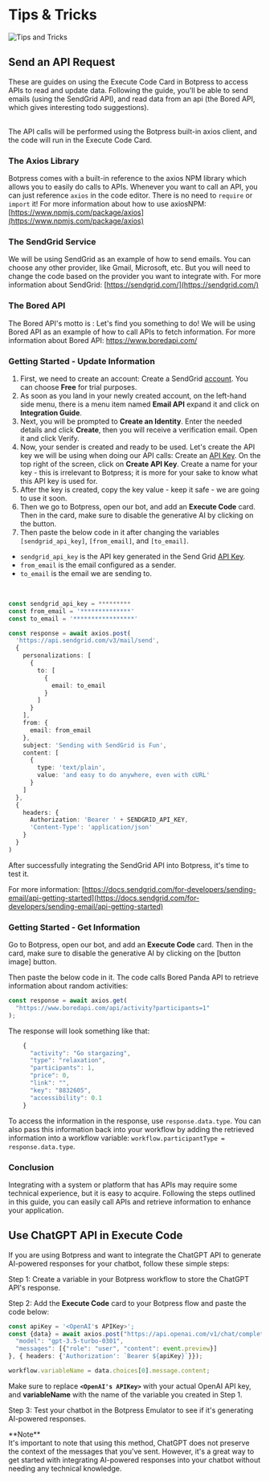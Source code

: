 
# Tips & Tricks

![Tips and Tricks](/docs/tips-cover.png)

## Send an API Request

These are guides on using the Execute Code Card in Botpress to access APIs to read and update data. Following the guide, you'll be able to send emails (using the SendGrid API), and read data from an api (the Bored API, which gives interesting todo suggestions).

<br />
The API calls will be performed using the Botpress built-in axios client, and the
code will run in the Execute Code Card.

### The Axios Library

Botpress comes with a built-in reference to the axios NPM library which allows you to easily do calls to APIs. Whenever you want to call an API, you can just reference `axios` in the code editor. There is no need to `require` or `import` it!
For more information about how to use axiosNPM: [https://www.npmjs.com/package/axios](https://www.npmjs.com/package/axios)

### The SendGrid Service

We will be using SendGrid as an example of how to send emails. You can choose any other provider, like Gmail, Microsoft, etc. But you will need to change the code based on the provider you want to integrate with.
For more information about SendGrid: [https://sendgrid.com/](https://sendgrid.com/)

### The Bored API

The Bored API's motto is : Let's find you something to do! We will be using Bored API as an example of how to call APIs to fetch information.
For more information about Bored API: https://www.boredapi.com/

### Getting Started - Update Information

1.  First, we need to create an account: Create a SendGrid [account](https://sendgrid.com/pricing/ "account"). You can choose **Free** for trial purposes.
2.  As soon as you land in your newly created account, on the left-hand side menu, there is a menu item named **Email API** expand it and click on **Integration Guide**.
3.  Next, you will be prompted to **Create an Identity**.
    Enter the needed details and click **Create**, then you will receive a verification email. Open it and click Verify.
4.  Now, your sender is created and ready to be used. Let's create the API key we will be using when doing our API calls: Create an [API Key](https://app.sendgrid.com/settings/api_keys "API Key").
    On the top right of the screen, click on **Create API Key**. Create a name for your key - this is irrelevant to Botpress; it is more for your sake to know what this API key is used for.
5.  After the key is created, copy the key value - keep it safe - we are going to use it soon.
6.  Then we go to Botpress, open our bot, and add an **Execute Code** card. Then in the card, make sure to disable the generative AI by clicking on the button.
7.  Then paste the below code in it after changing the variables `[sendgrid_api_key]`, `[from_email]`, and `[to_email]`.

- `sendgrid_api_key` is the API key generated in the Send Grid [API Key](https://app.sendgrid.com/settings/api_keys "API Key").
- `from_email` is the email configured as a sender.
- `to_email` is the email we are sending to.

<br />

```typescript
const sendgrid_api_key = *********
const from_email = '**************'
const to_email = '*****************'

const response = await axios.post(
  'https://api.sendgrid.com/v3/mail/send',
  {
    personalizations: [
      {
        to: [
          {
            email: to_email
          }
        ]
      }
    ],
    from: {
      email: from_email
    },
    subject: 'Sending with SendGrid is Fun',
    content: [
      {
        type: 'text/plain',
        value: 'and easy to do anywhere, even with cURL'
      }
    ]
  },
  {
    headers: {
      Authorization: 'Bearer ' + SENDGRID_API_KEY,
      'Content-Type': 'application/json'
    }
  }
)
```

After successfully integrating the SendGrid API into Botpress, it's time to test it.

For more information: [https://docs.sendgrid.com/for-developers/sending-email/api-getting-started](https://docs.sendgrid.com/for-developers/sending-email/api-getting-started)

### Getting Started - Get Information

Go to Botpress, open our bot, and add an **Execute Code** card. Then in the card, make sure to disable the generative AI by clicking on the [button image] button.

Then paste the below code in it. The code calls Bored Panda API to retrieve information about random activities:

```typescript
const response = await axios.get(
  "https://www.boredapi.com/api/activity?participants=1"
);
```

The response will look something like that:

```typescript
    {
      "activity": "Go stargazing",
      "type": "relaxation",
      "participants": 1,
      "price": 0,
      "link": "",
      "key": "8832605",
      "accessibility": 0.1
    }
```

To access the information in the response, use `response.data.type`. You can also pass this information back into your workflow by adding the retrieved information into a workflow variable: `workflow.participantType = response.data.type`.

### Conclusion

Integrating with a system or platform that has APIs may require some technical experience, but it is easy to acquire. Following the steps outlined in this guide, you can easily call APIs and retrieve information to enhance your application.

## Use ChatGPT API in Execute Code

If you are using Botpress and want to integrate the ChatGPT API to generate AI-powered responses for your chatbot, follow these simple steps:

Step 1: Create a variable in your Botpress workflow to store the ChatGPT API's response.

Step 2: Add the **Execute Code** card to your Botpress flow and paste the code below:

```typescript
const apiKey = '<OpenAI's APIKey>';
const {data} = await axios.post("https://api.openai.com/v1/chat/completions", {
  "model": "gpt-3.5-turbo-0301",
  "messages": [{"role": "user", "content": event.preview}]
}, { headers: {'Authorization': `Bearer ${apiKey}`}});

workflow.variableName = data.choices[0].message.content;
```

Make sure to replace **`<OpenAI's APIKey>`** with your actual OpenAI API key, and **variableName** with the name of the variable you created in Step 1.

Step 3: Test your chatbot in the Botpress Emulator to see if it's generating AI-powered responses.

<Callout type="info">
  **Note** <br/>
  It's important to note that using this method, ChatGPT does not preserve the
  context of the messages that you've sent. However, it's a great way to get
  started with integrating AI-powered responses into your chatbot without
  needing any technical knowledge.
</Callout>
